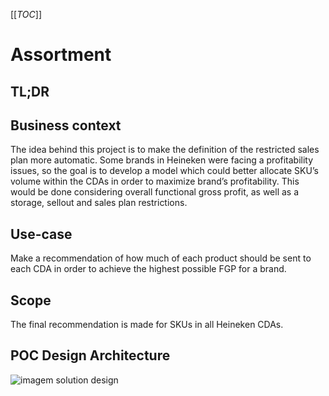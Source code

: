 [[_TOC_]]
# Assortment


<Infobox 
  imageSrc="/assets/images/hwtp-sd.png"
  fullName="Project Full Name"
  age="Project Age"
  description="Brief description of the project."
/>


## TL;DR


## Business context
The idea behind this project is to make the definition of the restricted sales plan more automatic. Some brands in Heineken were facing a profitability issues, so the goal is to develop a model which could better allocate SKU’s volume within the CDAs in order to maximize brand’s profitability. This would be done considering overall functional gross profit, as well as a storage, sellout and sales plan restrictions.


## Use-case
Make a recommendation of how much of each product should be sent to each CDA in order to achieve the highest possible FGP for a brand.

## Scope
The final recommendation is made for SKUs in all Heineken CDAs. 

## POC Design Architecture
![imagem solution design](/assets/images/hwtp_sd.png)
